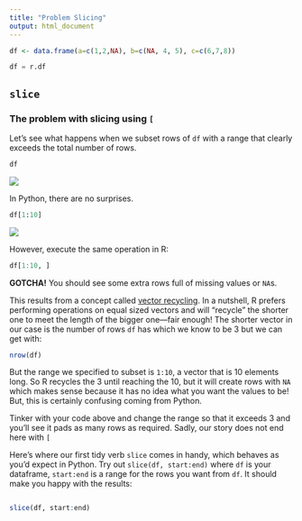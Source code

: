 ```yaml
---
title: "Problem Slicing"
output: html_document
---
```


```r
df <- data.frame(a=c(1,2,NA), b=c(NA, 4, 5), c=c(6,7,8))
```

```python
df = r.df
```

## `slice`

### The problem with slicing using `[`

Let's see what happens when we subset rows of `df` with a range that clearly exceeds the total number of rows. 

```r
df
```

<img src="../images/python_logo.png" class="language-icon">

In Python, there are no surprises.

```python
df[1:10]
```

<img src="../images/r_logo.png" class="language-icon">

However, execute the same operation in R:

```r
df[1:10, ]
```

**GOTCHA!** You should see some extra rows full of missing values or `NA`s. 

This results from a concept called [vector recycling](https://r4ds.had.co.nz/vectors.html#scalars-and-recycling-rules). In a nutshell, R prefers performing operations on equal sized vectors and will "recycle" the shorter one to meet the length of the bigger one---fair enough! The shorter vector in our case is the number of rows `df` has which we know to be 3 but we can get with:

```r
nrow(df)
```

But the range we specified to subset is `1:10`, a vector that is 10 elements long. So R recycles the 3 until reaching the 10, but it will create rows with `NA` which makes sense because it has no idea what you want the values to be! But, this is certainly confusing coming from Python.

Tinker with your code above and change the range so that it exceeds 3 and you'll see it pads as many rows as required. Sadly, our story does not end here with `[`

Here's where our first tidy verb `slice` comes in handy, which behaves as you'd expect in Python. Try out `slice(df, start:end)` where `df` is your dataframe, `start:end` is a range for the rows you want from `df`. It should make you happy with the results:
```r

```

```r
slice(df, start:end)
```